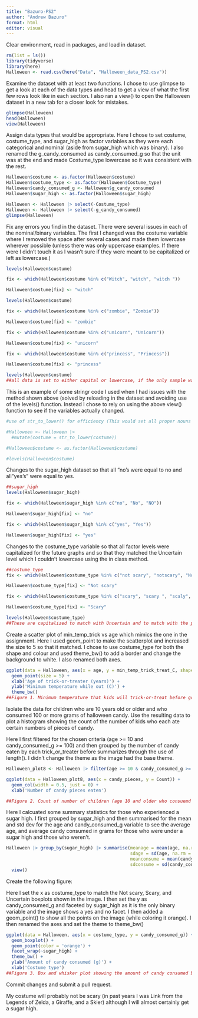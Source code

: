 ```yaml
---
title: "Bazuro-PS2"
author: "Andrew Bazuro"
format: html
editor: visual
---
```


Clear environment, read in packages, and load in dataset.

```r
rm(list = ls())
library(tidyverse)
library(here)
Halloween <- read.csv(here("Data", "Halloween_data_PS2.csv"))
```

Examine the dataset with at least two functions. I chose to use glimpse to get a look at each of the data types and head to get a view of what the first few rows look like in each section. I also ran a view() to open the Halloween dataset in a new tab for a closer look for mistakes.

```r
glimpse(Halloween)
head(Halloween)
view(Halloween)
```

Assign data types that would be appropriate. Here I chose to set costume, costume_type, and sugar_high as factor variables as they were each categorical and nominal (aside from sugar_high which was binary). I also renamed the g_candy_consumed as candy_consumed_g so that the unit was at the end and made Costume_type lowercase so it was consistent with the rest.

```r
Halloween$costume <- as.factor(Halloween$costume)
Halloween$costume_type <- as.factor(Halloween$Costume_type)
Halloween$candy_consumed_g <- Halloween$g_candy_consumed
Halloween$sugar_high <- as.factor(Halloween$sugar_high)

Halloween <- Halloween |> select(-Costume_type)
Halloween <- Halloween |> select(-g_candy_consumed)
glimpse(Halloween)
```

Fix any errors you find in the dataset. There were several issues in each of the nominal/binary variables. The first I changed was the costume variable where I removed the space after several cases and made them lowercase wherever possible (unless there was only uppercase examples. If there were I didn't touch it as I wasn't sure if they were meant to be capitalized or left as lowercase.)

```r
levels(Halloween$costume)

fix <- which(Halloween$costume %in% c("Witch", "witch", "witch "))

Halloween$costume[fix] <- "witch"

levels(Halloween$costume)

fix <- which(Halloween$costume %in% c("zombie", "Zombie"))

Halloween$costume[fix] <- "zombie"

fix <- which(Halloween$costume %in% c("unicorn", "Unicorn"))

Halloween$costume[fix] <- "unicorn"

fix <- which(Halloween$costume %in% c("princess", "Princess"))

Halloween$costume[fix] <- "princess"

levels(Halloween$costume)
##all data is set to either capital or lowercase, if the only sample was capital I left it capital as it may have been a proper noun and was meant to be capitalized.
```

This is an example of some stringr code I used when I had issues with the method shown above (solved by reloading in the dataset and avoiding use of the levels() function. Instead I chose to rely on using the above view() function to see if the variables actually changed.

```r
#use of str_to_lower() for efficiency (This would set all proper nouns to lowercase as well but would effectively fix the capitalization in this case. Code is only left here as an example. This would also allow us to change any variables which were only shown in their capitalized form without creating an NA value (such as Rabbit or Mermaid).

#Halloween <- Halloween |> 
  #mutate(costume = str_to_lower(costume))

#Halloween$costume <- as.factor(Halloween$costume)

#levels(Halloween$costume)
```

Changes to the sugar_high dataset so that all "no's were equal to no and all "yes's" were equal to yes.

```r
##sugar_high
levels(Halloween$sugar_high)

fix <- which(Halloween$sugar_high %in% c("no", "No", "NO"))

Halloween$sugar_high[fix] <- "no"

fix <- which(Halloween$sugar_high %in% c("yes", "Yes"))

Halloween$sugar_high[fix] <- "yes"
```

Changes to the costume_type variable so that all factor levels were capitalized for the future graphs and so that they matched the Uncertain level which I couldn't lowercase using the in class method.

```r
##costume_type
fix <- which(Halloween$costume_type %in% c("not scary", "notscary", "Not scary"))

Halloween$costume_type[fix] <- "Not scary"

fix <- which(Halloween$costume_type %in% c("scary", "scary ", "scaly", "Scary"))

Halloween$costume_type[fix] <- "Scary"

levels(Halloween$costume_type)
##These are capitalized to match with Uncertain and to match with the plots.
```

Create a scatter plot of min_temp_trick vs age which mimics the one in the assignment. Here I used geom_point to make the scatterplot and increased the size to 5 so that it matched. I chose to use costume_type for both the shape and colour and used theme_bw() to add a border and change the background to white. I also renamed both axes.

```r
ggplot(data = Halloween, aes(x = age, y = min_temp_trick_treat_C, shape = costume_type, colour = costume_type)) +
  geom_point(size = 5) +
  xlab('Age of trick-or-treater (years)') +
  ylab('Minimum temperature while out (C)') +
  theme_bw()
##Figure 1. Minimum temperature that kids will trick-or-treat before going home as a function of each child's age and costume type.
```

Isolate the data for children who are 10 years old or older and who consumed 100 or more grams of halloween candy. Use the resulting data to plot a histogram showing the count of the number of kids who each ate certain numbers of pieces of candy.

Here I first filtered for the chosen criteria (age \>= 10 and candy_consumed_g \>= 100) and then grouped by the number of candy eaten by each trick_or_treater before summarizes through the use of length(). I didn't change the theme as the image had the base theme.

```r
Halloween_plot8 <- Halloween |> filter(age >= 10 & candy_consumed_g >= 100) |> group_by(candy_pieces) |> summarise(Count = length(candy_pieces))

ggplot(data = Halloween_plot8, aes(x = candy_pieces, y = Count)) +
  geom_col(width = 0.5, just = 0) +
  xlab('Number of candy pieces eaten')

##Figure 2. Count of number of children (age 10 and older who consuemd at least 100 grams of candy) eating different numbers of pieces of candy.
```

Here I calcuated some summary statistics for those who experienced a sugar high. I first grouped by sugar_high and then summarised for the mean and std dev for the age and candy_consumed_g variable to see the average age, and average candy consumed in grams for those who were under a sugar high and those who weren't.

```r
Halloween |> group_by(sugar_high) |> summarise(meanage = mean(age, na.rm = T),
                                               sdage = sd(age, na.rm = T),
                                               meanconsume = mean(candy_consumed_g, na.rm = T),
                                               sdconsume = sd(candy_consumed_g, na.rm = T)) |>
  view()
```

Create the following figure:

Here I set the x as costume_type to match the Not scary, Scary, and Uncertain boxplots shown in the image. I then set the y as candy_consumed_g and faceted by sugar_high as it is the only binary variable and the image shows a yes and no facet. I then added a geom_point() to show all the points on the image (while coloring it orange). I then renamed the axes and set the theme to theme_bw()

```r
ggplot(data = Halloween, aes(x = costume_type, y = candy_consumed_g)) +
  geom_boxplot() +
  geom_point(color = 'orange') +
  facet_wrap(~sugar_high) +
  theme_bw() +
  ylab('Amount of candy consumed (g)') +
  xlab('Costume type')
##Figure 3. Box and whisker plot showing the amount of candy consumed by children wearing different types of Halloween cosume spearated according to whether the child experienced a resulting sugar high ("no" vs "yes") 
```

Commit changes and submit a pull request.

My costume will probably not be scary (in past years I was Link from the Legends of Zelda, a Giraffe, and a Skier) although I will almost certainly get a sugar high.
